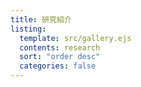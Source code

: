 ```yaml
---
title: 研究紹介
listing:
  template: src/gallery.ejs
  contents: research
  sort: "order desc"
  categories: false
---
```


